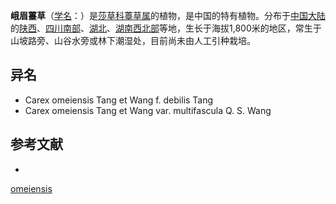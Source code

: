 {{Speciesbox
| name = 峨眉薹草
| status = 
| status_system = 
| image =
| genus = Carex
| species = omeiensis
| authority = Tang et Wang
}}

'''峨眉薹草'''（[[学名|学名]]：{{lang|la|''Carex omeiensis''}}）是[[莎草科|莎草科]][[薹草属|薹草属]]的植物，是中国的特有植物。分布于[[中国大陆|中国大陆]]的[[陕西|陕西]]、[[四川南部|四川南部]]、[[湖北|湖北]]、[[湖南西北部|湖南西北部]]等地，生长于海拔1,800米的地区，常生于山坡路旁、山谷水旁或林下潮湿处，目前尚未由人工引种栽培。

== 异名 ==
* Carex omeiensis Tang et Wang f. debilis Tang
* Carex omeiensis Tang et Wang var. multifascula Q. S. Wang

== 参考文献 ==
<div class="references-small">
* {{cite web| url =http://www.bioinfo.cn/db05/KmzwSpecies.php?action=view&id=6733| title =峨眉薹草| work =《中国高等植物数据库全库》| publisher =中国科学院微生物研究所| author =昆明植物研究所| accessdate =2009-02-24| deadurl =yes| archiveurl =https://web.archive.org/web/20160305004938/http://www.bioinfo.cn/db05/KmzwSpecies.php?action=view&id=6733| archivedate =2016-03-05}}
</div>
{{Taxonbar|from=Q11051932}}

{{DEFAULTSORT:Carex omeiensis}}
[[Category:薹草属|omeiensis]]


{{Carex-stub}}
